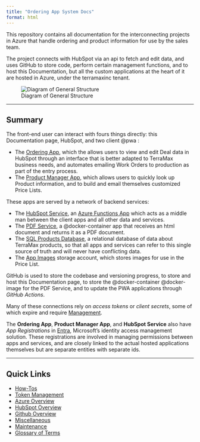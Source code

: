 ```yaml
---
title: "Ordering App System Docs"
format: html
---
```


This repository contains all documentation for the interconnecting projects in Azure that handle ordering and product information for use by the sales team.

The project connects with HubSpot via an api to fetch and edit data, and uses GitHub to store code, perform certain management functions, and to host this Documentation, but all the custom applications at the heart of it are hosted in Azure, under the terramaxinc tenant.

![Diagram of General Structure](images/diagram_basic.png)

---

## Summary

The front-end user can interact with fours things directly: this Documentation page, HubSpot, and two client @pwa : 

- The [Ordering App](architecture/azure/ordering-app/ordering-app.html), which the allows users to view and edit Deal data in HubSpot through an interface that is better adapted to TerraMax business needs, and automates emailing Work Orders to production as part of the entry process.
- The [Product Manager App](architecture/azure/product-manager/product-manager.html), which allows users to quickly look up Product information, and to build and email themselves customized Price Lists.

These apps are served by a network of backend services:

- The [HubSpot Service](architecture/azure/hubspot-service/hubspot-service.html), an [Azure Functions App](architecture/azure/azure-services/azure-functions.html) which acts as a middle man between the client apps and all other data and services.
- The [PDF Service](architecture/azure/pdf-service/pdf-service.html), a @docker-container app that receives an html document and returns it as a PDF document.
- The [SQL Products Database](architecture/azure/terramax-data/terramax-data.html), a relational database of data about TerraMax products, so that all apps and services can refer to this single source of truth and will never have conflicting data.
- The [App Images](architecture/azure/terramaxappimages/terramaxappimages.html) storage account, which stores images for use in the Price List.

GitHub is used to store the codebase and versioning progress, to store and host this Documentation page, to store the @docker-container @docker-image for the PDF Service, and to update the PWA applications through *GitHub Actions*.

Many of these connections rely on *access tokens* or *client secrets*, some of which expire and require [Management](maintenance/tokens.html).

The **Ordering App**, **Product Manager App**, and **HubSpot Service** also have *App Registrations* in [Entra](architecture/azure/entra/entra-overview.html), Microsoft's identity access management solution.  These registrations are involved in managing permissions between apps and services, and are closely linked to the actual hosted applications themselves but are separate entities with separate ids.

---

## Quick Links

- [How-Tos](how-to/how-to-contents.html)
- [Token Management](maintenance/tokens.html)
- [Azure Overview](architecture/azure/azure-overview.html)
- [HubSpot Overview](architecture/hubspot/hubspot-overview.html)
- [Github Overview](architecture/github/github-overview.html)
- [Miscellaneous](misc/misc-overview.html)
- [Maintenance](maintenance/maintenance-overview.html)
- [Glossary of Terms](reference/glossary.html)



